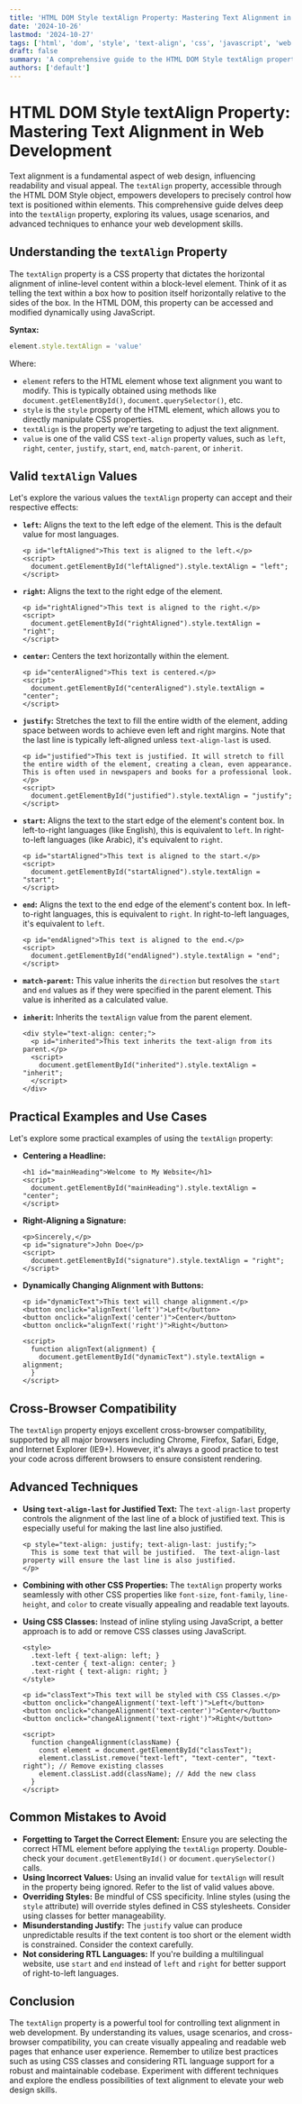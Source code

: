 ```yaml
---
title: 'HTML DOM Style textAlign Property: Mastering Text Alignment in Web Development'
date: '2024-10-26'
lastmod: '2024-10-27'
tags: ['html', 'dom', 'style', 'text-align', 'css', 'javascript', 'web development', 'frontend']
draft: false
summary: 'A comprehensive guide to the HTML DOM Style textAlign property, covering its usage, practical examples, cross-browser compatibility, and advanced techniques for text alignment in web development.'
authors: ['default']
---
```


# HTML DOM Style textAlign Property: Mastering Text Alignment in Web Development

Text alignment is a fundamental aspect of web design, influencing readability and visual appeal. The `textAlign` property, accessible through the HTML DOM Style object, empowers developers to precisely control how text is positioned within elements. This comprehensive guide delves deep into the `textAlign` property, exploring its values, usage scenarios, and advanced techniques to enhance your web development skills.

## Understanding the `textAlign` Property

The `textAlign` property is a CSS property that dictates the horizontal alignment of inline-level content within a block-level element. Think of it as telling the text within a box how to position itself horizontally relative to the sides of the box. In the HTML DOM, this property can be accessed and modified dynamically using JavaScript.

**Syntax:**

```javascript
element.style.textAlign = 'value'
```

Where:

- `element` refers to the HTML element whose text alignment you want to modify. This is typically obtained using methods like `document.getElementById()`, `document.querySelector()`, etc.
- `style` is the `style` property of the HTML element, which allows you to directly manipulate CSS properties.
- `textAlign` is the property we're targeting to adjust the text alignment.
- `value` is one of the valid CSS `text-align` property values, such as `left`, `right`, `center`, `justify`, `start`, `end`, `match-parent`, or `inherit`.

## Valid `textAlign` Values

Let's explore the various values the `textAlign` property can accept and their respective effects:

- **`left`:** Aligns the text to the left edge of the element. This is the default value for most languages.

  ```plaintext
  <p id="leftAligned">This text is aligned to the left.</p>
  <script>
    document.getElementById("leftAligned").style.textAlign = "left";
  </script>
  ```

- **`right`:** Aligns the text to the right edge of the element.

  ```plaintext
  <p id="rightAligned">This text is aligned to the right.</p>
  <script>
    document.getElementById("rightAligned").style.textAlign = "right";
  </script>
  ```

- **`center`:** Centers the text horizontally within the element.

  ```plaintext
  <p id="centerAligned">This text is centered.</p>
  <script>
    document.getElementById("centerAligned").style.textAlign = "center";
  </script>
  ```

- **`justify`:** Stretches the text to fill the entire width of the element, adding space between words to achieve even left and right margins. Note that the last line is typically left-aligned unless `text-align-last` is used.

  ```plaintext
  <p id="justified">This text is justified. It will stretch to fill the entire width of the element, creating a clean, even appearance. This is often used in newspapers and books for a professional look.</p>
  <script>
    document.getElementById("justified").style.textAlign = "justify";
  </script>
  ```

- **`start`:** Aligns the text to the start edge of the element's content box. In left-to-right languages (like English), this is equivalent to `left`. In right-to-left languages (like Arabic), it's equivalent to `right`.

  ```plaintext
  <p id="startAligned">This text is aligned to the start.</p>
  <script>
    document.getElementById("startAligned").style.textAlign = "start";
  </script>
  ```

- **`end`:** Aligns the text to the end edge of the element's content box. In left-to-right languages, this is equivalent to `right`. In right-to-left languages, it's equivalent to `left`.

  ```plaintext
  <p id="endAligned">This text is aligned to the end.</p>
  <script>
    document.getElementById("endAligned").style.textAlign = "end";
  </script>
  ```

- **`match-parent`:** This value inherits the `direction` but resolves the `start` and `end` values as if they were specified in the parent element. This value is inherited as a calculated value.

- **`inherit`:** Inherits the `textAlign` value from the parent element.

  ```plaintext
  <div style="text-align: center;">
    <p id="inherited">This text inherits the text-align from its parent.</p>
    <script>
      document.getElementById("inherited").style.textAlign = "inherit";
    </script>
  </div>
  ```

## Practical Examples and Use Cases

Let's explore some practical examples of using the `textAlign` property:

- **Centering a Headline:**

  ```plaintext
  <h1 id="mainHeading">Welcome to My Website</h1>
  <script>
    document.getElementById("mainHeading").style.textAlign = "center";
  </script>
  ```

- **Right-Aligning a Signature:**

  ```plaintext
  <p>Sincerely,</p>
  <p id="signature">John Doe</p>
  <script>
    document.getElementById("signature").style.textAlign = "right";
  </script>
  ```

- **Dynamically Changing Alignment with Buttons:**

  ```plaintext
  <p id="dynamicText">This text will change alignment.</p>
  <button onclick="alignText('left')">Left</button>
  <button onclick="alignText('center')">Center</button>
  <button onclick="alignText('right')">Right</button>

  <script>
    function alignText(alignment) {
      document.getElementById("dynamicText").style.textAlign = alignment;
    }
  </script>
  ```

## Cross-Browser Compatibility

The `textAlign` property enjoys excellent cross-browser compatibility, supported by all major browsers including Chrome, Firefox, Safari, Edge, and Internet Explorer (IE9+). However, it's always a good practice to test your code across different browsers to ensure consistent rendering.

## Advanced Techniques

- **Using `text-align-last` for Justified Text:** The `text-align-last` property controls the alignment of the last line of a block of justified text. This is especially useful for making the last line also justified.

  ```plaintext
  <p style="text-align: justify; text-align-last: justify;">
    This is some text that will be justified.  The text-align-last property will ensure the last line is also justified.
  </p>
  ```

- **Combining with other CSS Properties:** The `textAlign` property works seamlessly with other CSS properties like `font-size`, `font-family`, `line-height`, and `color` to create visually appealing and readable text layouts.

- **Using CSS Classes:** Instead of inline styling using JavaScript, a better approach is to add or remove CSS classes using JavaScript.

  ```plaintext
  <style>
    .text-left { text-align: left; }
    .text-center { text-align: center; }
    .text-right { text-align: right; }
  </style>

  <p id="classText">This text will be styled with CSS Classes.</p>
  <button onclick="changeAlignment('text-left')">Left</button>
  <button onclick="changeAlignment('text-center')">Center</button>
  <button onclick="changeAlignment('text-right')">Right</button>

  <script>
    function changeAlignment(className) {
      const element = document.getElementById("classText");
      element.classList.remove("text-left", "text-center", "text-right"); // Remove existing classes
      element.classList.add(className); // Add the new class
    }
  </script>
  ```

## Common Mistakes to Avoid

- **Forgetting to Target the Correct Element:** Ensure you are selecting the correct HTML element before applying the `textAlign` property. Double-check your `document.getElementById()` or `document.querySelector()` calls.
- **Using Incorrect Values:** Using an invalid value for `textAlign` will result in the property being ignored. Refer to the list of valid values above.
- **Overriding Styles:** Be mindful of CSS specificity. Inline styles (using the `style` attribute) will override styles defined in CSS stylesheets. Consider using classes for better manageability.
- **Misunderstanding Justify:** The `justify` value can produce unpredictable results if the text content is too short or the element width is constrained. Consider the context carefully.
- **Not considering RTL Languages:** If you're building a multilingual website, use `start` and `end` instead of `left` and `right` for better support of right-to-left languages.

## Conclusion

The `textAlign` property is a powerful tool for controlling text alignment in web development. By understanding its values, usage scenarios, and cross-browser compatibility, you can create visually appealing and readable web pages that enhance user experience. Remember to utilize best practices such as using CSS classes and considering RTL language support for a robust and maintainable codebase. Experiment with different techniques and explore the endless possibilities of text alignment to elevate your web design skills.
